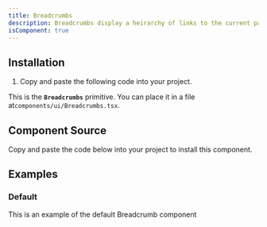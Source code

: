 ```yaml
---
title: Breadcrumbs
description: Breadcrumbs display a heirarchy of links to the current page or resource in an application.
isComponent: true
---
```


## Installation

1. Copy and paste the following code into your project.

This is the **`Breadcrumbs`** primitive. You can place it in a file at`components/ui/Breadcrumbs.tsx`.

## Component Source

Copy and paste the code below into your project to install this component.

<ComponentSource src="../../packages/ui/src/Breadcrumbs.tsx" />

## Examples

### Default

This is an example of the default Breadcrumb component

<ComponentExample name="Breadcrumbs" story="default" />
